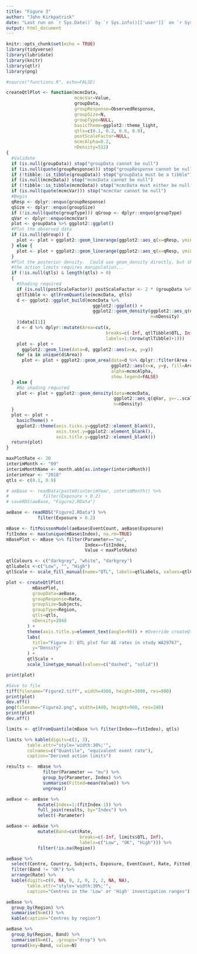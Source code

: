 ```yaml
---
title: "Figure 3"
author: "John Kirkpatrick"
date: "Last run on `r Sys.Date()` by `r Sys.info()[['user']]` on `r Sys.info()['nodename']`"
output: html_document
---
```


```r
knitr::opts_chunk$set(echo = TRUE)
library(tidyverse)
library(lubridate)
library(knitr)
library(qtlr)
library(png)

#source("functions.R", echo=FALSE)

createQtlPlot <- function(mcmcData,
                          mcmcVar=Value,
                          groupData,
                          groupResponse=ObservedResponse,
                          groupSize=N,
                          groupType=NULL,
                          basicTheme=ggplot2::theme_light,
                          qtls=c(0.1, 0.2, 0.8, 0.9),
                          postScaleFactor=NULL,
                          mcmcAlpha=0.2,
                          nDensity=512)
{
  #Validate
  if (is.null(groupData)) stop("groupData cannot be null")
  if (is.null(quote(groupResponse))) stop("groupResponse cannot be null")
  if (!tibble::is_tibble(groupData)) stop("groupData must be a tibble")
  if (is.null(mcmcData)) stop("mcmcData cannot be null")
  if (!tibble::is_tibble(mcmcData)) stop("mcmcData must either be null or a tibble.")
  if (is.null(quote(mcmcVar))) stop("mcmcVar cannot be null")
  #Begin
  qResp <- dplyr::enquo(groupResponse)
  qSize <- dplyr::enquo(groupSize)
  if (!is.null(quote(groupType))) qGroup <- dplyr::enquo(groupType)
  qVar <- dplyr::enquo(mcmcVar)
  plot <- groupData %>% ggplot2::ggplot()
  #Plot the observed data
  if (is.null(qGroup)) {
    plot <- plot + ggplot2::geom_linerange(ggplot2::aes_q(x=qResp, ymin=0, ymax=qSize))
  } else {
    plot <- plot + ggplot2::geom_linerange(ggplot2::aes_q(x=qResp, ymin=0, ymax=qSize, linetype=qGroup))
  }
  #Plot the posterior density.  Could use geom_density directly, but shading
  #the action limits requires manipulation...
  if (!is.null(qtls) & length(qtls) > 0)
  {
    #Shading required
    if (is.null(postScaleFactor)) postScaleFactor <- 2 * (groupData %>%  dplyr::summarise(Max=max(!! qSize)))$Max[1]
    qtlTibble <- qtlFromQuantile(mcmcData, qtls)
    d <- ggplot2::ggplot_build(mcmcData %>%
                                 ggplot2::ggplot() +
                                 ggplot2::geom_density(ggplot2::aes_q(qVar, y=~..scaled..*postScaleFactor),
                                                       n=nDensity)
    )$data[[1]]
    d <- d %>% dplyr::mutate(Area=cut(x,
                                      breaks=c(-Inf, qtlTibble$QTL, Inf),
                                      labels=1:(nrow(qtlTibble)+1)))
    plot <- plot +
      ggplot2::geom_line(data=d, ggplot2::aes(x=x, y=y))
    for (a in unique(d$Area))
      plot <- plot + ggplot2::geom_area(data=d %>% dplyr::filter(Area == a),
                                        ggplot2::aes(x=x, y=y, fill=Area),
                                        alpha=mcmcAlpha,
                                        show.legend=FALSE)
  } else {
    #No shading required
    plot <- plot + ggplot2::geom_density(data=mcmcData,
                                         ggplot2::aes_q(qVar, y=~..scaled..*30),
                                         n=nDensity)
  }
  plot <- plot +
    basicTheme() +
    ggplot2::theme(axis.ticks.y=ggplot2::element_blank(),
                   axis.text.y=ggplot2::element_blank(),
                   axis.title.y=ggplot2::element_blank())
  return(plot)
}
```

```r
maxPlotRate <- 20
interimMonth <- "09"
interimMonthName <- month.abb[as.integer(interimMonth)]
interimYear <- "2018"
qtls <- c(0.1, 0.9)
```

```r
# aeBase <- readData(paste0(interimYear, interimMonth)) %>%
#             filter(Exposure > 0.2)
# saveRDS(aeBase, "Figure2.RData")

aeBase <- readRDS("Figure2.RData") %>%
            filter(Exposure > 0.2)
```

```r
mBase <- fitPoissonModel(aeBase$EventCount, aeBase$Exposure)
fitIndex <- max(unique(mBase$Index), na.rm=TRUE)
mBasePlot <- mBase %>% filter(Parameter=="mu",
                              Index==fitIndex,
                              Value < maxPlotRate)

qtlColours <- c("darkgrey", "white", "darkgrey")
qtlLabels <-c("Low", "", "High")
qtlScale <- scale_fill_manual(name="QTL", labels=qtlLabels, values=qtlColours)

plot <- createQtlPlot(
          mBasePlot,
          groupData=aeBase,
          groupResponse=Rate,
          groupSize=Subjects,
          groupType=Region,
          qtls=qtls,
          nDensity=2048
        ) + 
        theme(axis.title.y=element_text(angle=90)) + #Override createQtlPlot default
        labs(
          title="Figure 2: QTL plot for AE rates in study WA29767",
          y="Density"
        ) +
        qtlScale +
        scale_linetype_manual(values=c("dashed", "solid"))

print(plot)

#Save to file
tiff(filename="Figure2.tiff", width=4500, height=3000, res=800)
print(plot)
dev.off()
png(filename="Figure2.png", width=1440, height=960, res=240)
print(plot)
dev.off()

limits <- qtlFromQuantile(mBase %>% filter(Index==fitIndex), qtls)

limits %>% kable(digits=c(1, 3),
        table.attr="style='width:30%;'",
        colnames=c("Quantile", "equivalent event rate"),
        caption="Derived action limits")

results <-  mBase %>%
              filter(Parameter == "mu") %>%
              group_by(Parameter, Index) %>%
              summarise(Fitted=mean(Value)) %>%
              ungroup()

aeBase <- aeBase %>% 
            mutate(Index=1:(fitIndex-1)) %>% 
            full_join(results, by="Index") %>% 
            select(-Parameter)

aeBase <- aeBase %>%
            mutate(Band=cut(Rate,
                            breaks=c(-Inf, limits$QTL, Inf),
                            labels=c("Low", "OK", "High"))) %>% 
            filter(!is.na(Region))

aeBase %>% 
  select(Centre, Country, Subjects, Exposure, EventCount, Rate, Fitted, Region, Band) %>% 
  filter(Band != "OK") %>% 
  arrange(Rate) %>% 
  kable(digits=c(0, NA, 0, 2, 0, 2, 2, NA, NA),
        table.attr="style='width:30%;'",
        caption="Centres in the 'Low' or 'High' investigation ranges")

aeBase %>% 
  group_by(Region) %>% 
  summarise(N=n()) %>% 
  kable(caption="Centres by region")

aeBase %>% 
  group_by(Region, Band) %>% 
  summarise(N=n(), .groups="drop") %>% 
  spread(key=Band, value=N)
```


